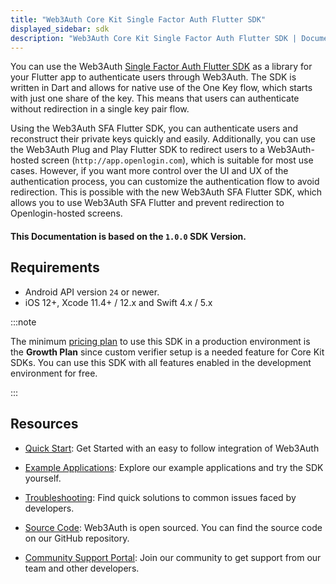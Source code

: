 ```yaml
---
title: "Web3Auth Core Kit Single Factor Auth Flutter SDK"
displayed_sidebar: sdk
description: "Web3Auth Core Kit Single Factor Auth Flutter SDK | Documentation - Web3Auth"
---
```


You can use the Web3Auth [Single Factor Auth Flutter SDK](https://github.com/Web3Auth/single-factor-auth-flutter) as a library for your Flutter app to
authenticate users through Web3Auth. The SDK is written in Dart and allows for native use of the One Key flow, which starts with just one share of the
key. This means that users can authenticate without redirection in a single key pair flow.

Using the Web3Auth SFA Flutter SDK, you can authenticate users and reconstruct their private keys quickly and easily. Additionally, you can use the
Web3Auth Plug and Play Flutter SDK to redirect users to a Web3Auth-hosted screen (`http://app.openlogin.com`), which is suitable for most use cases.
However, if you want more control over the UI and UX of the authentication process, you can customize the authentication flow to avoid redirection.
This is possible with the new Web3Auth SFA Flutter SDK, which allows you to use Web3Auth SFA Flutter and prevent redirection to Openlogin-hosted
screens.

#### This Documentation is based on the `1.0.0` SDK Version.

## Requirements

- Android API version `24` or newer.
- iOS 12+, Xcode 11.4+ / 12.x and Swift 4.x / 5.x

:::note

The minimum [pricing plan](https://web3auth.io/pricing.html) to use this SDK in a production environment is the **Growth Plan** since custom verifier
setup is a needed feature for Core Kit SDKs. You can use this SDK with all features enabled in the development environment for free.

:::

## Resources

- [Quick Start](/quick-start?product=CORE_KIT&sdk=SFA_FLUTTER&framework=IOS&stepIndex=0): Get Started with an easy to follow integration of Web3Auth

- [Example Applications](/examples?product=Core+Kit&sdk=Single+Factor+Auth+Flutter+SDK): Explore our example applications and try the SDK yourself.

- [Troubleshooting](/troubleshooting): Find quick solutions to common issues faced by developers.

- [Source Code](https://github.com/Web3Auth/single-factor-auth-flutter): Web3Auth is open sourced. You can find the source code on our GitHub
  repository.

- [Community Support Portal](https://web3auth.io/community/c/help-core-kit/sfa-flutter-sdk/31): Join our community to get support from our team and
  other developers.
